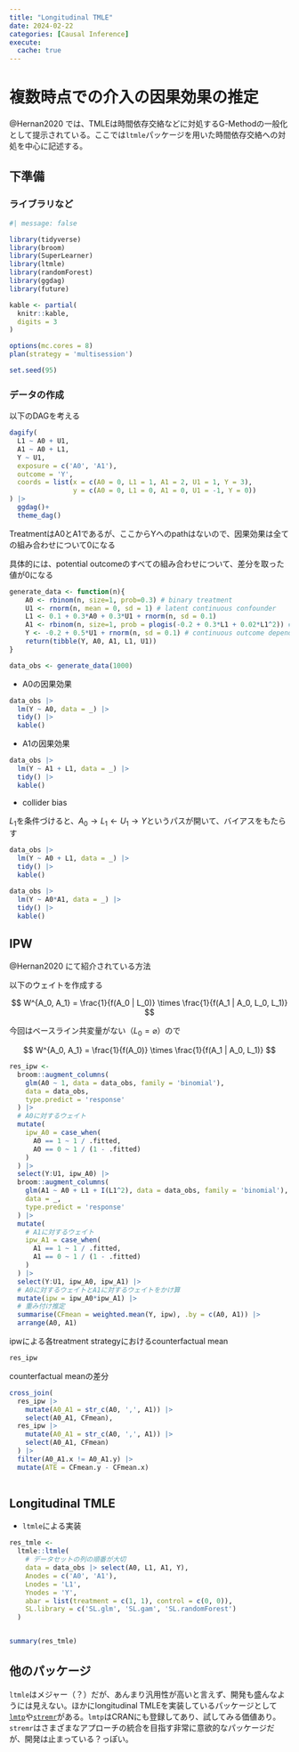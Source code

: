 ```yaml
---
title: "Longitudinal TMLE"
date: 2024-02-22
categories: [Causal Inference]
execute: 
  cache: true
---
```


# 複数時点での介入の因果効果の推定

@Hernan2020 では、TMLEは時間依存交絡などに対処するG-Methodの一般化として提示されている。ここでは`ltmle`パッケージを用いた時間依存交絡への対処を中心に記述する。

## 下準備

### ライブラリなど


```r
#| message: false

library(tidyverse)
library(broom)
library(SuperLearner)
library(ltmle)
library(randomForest)
library(ggdag)
library(future)

kable <- partial(
  knitr::kable,
  digits = 3
)

options(mc.cores = 8)
plan(strategy = 'multisession')

set.seed(95)
```


### データの作成

以下のDAGを考える

```r

dagify(
  L1 ~ A0 + U1,
  A1 ~ A0 + L1,
  Y ~ U1,
  exposure = c('A0', 'A1'), 
  outcome = 'Y', 
  coords = list(x = c(A0 = 0, L1 = 1, A1 = 2, U1 = 1, Y = 3),
                y = c(A0 = 0, L1 = 0, A1 = 0, U1 = -1, Y = 0))
) |> 
  ggdag()+
  theme_dag()

```

TreatmentはA0とA1であるが、ここからYへのpathはないので、因果効果は全ての組み合わせについて0になる

具体的には、potential outcomeのすべての組み合わせについて、差分を取った値が0になる

\begin{align}
\mathrm{E}[Y^{0, 0} - Y^{1, 0}] &= 0\\ 
\mathrm{E}[Y^{0, 0} - Y^{0, 1}] &= 0\\
\mathrm{E}[Y^{0, 0} - Y^{1, 1}] &= 0\\
\mathrm{E}[Y^{1, 0} - Y^{0, 1}] &= 0\\
\mathrm{E}[Y^{1, 0} - Y^{1, 1}] &= 0\\
\mathrm{E}[Y^{0, 1} - Y^{1, 1}] &= 0
\end{align}


```r
generate_data <- function(n){ 
    A0 <- rbinom(n, size=1, prob=0.3) # binary treatment
    U1 <- rnorm(n, mean = 0, sd = 1) # latent continuous confounder
    L1 <- 0.1 + 0.3*A0 + 0.3*U1 + rnorm(n, sd = 0.1)
    A1 <- rbinom(n, size=1, prob = plogis(-0.2 + 0.3*L1 + 0.02*L1^2)) # binary treatment
    Y <- -0.2 + 0.5*U1 + rnorm(n, sd = 0.1) # continuous outcome depends on confounders
    return(tibble(Y, A0, A1, L1, U1))
}

data_obs <- generate_data(1000)
```

- A0の因果効果

```r

data_obs |> 
  lm(Y ~ A0, data = _) |> 
  tidy() |> 
  kable()

```

- A1の因果効果

```r

data_obs |> 
  lm(Y ~ A1 + L1, data = _) |> 
  tidy() |> 
  kable()

```


- collider bias

$L_1$を条件づけると、$A_0 \to L_1 \gets U_1 \to Y$というパスが開いて、バイアスをもたらす

```r

data_obs |> 
  lm(Y ~ A0 + L1, data = _) |> 
  tidy() |> 
  kable()

```


```r

data_obs |> 
  lm(Y ~ A0*A1, data = _) |> 
  tidy() |> 
  kable()

```


## IPW

@Hernan2020 にて紹介されている方法

以下のウェイトを作成する

$$
W^{A_0, A_1} = \frac{1}{f(A_0 | L_0)} \times \frac{1}{f(A_1 | A_0, L_0, L_1)}
$$

今回はベースライン共変量がない（$L_0 = \varnothing$）ので

$$
W^{A_0, A_1} = \frac{1}{f(A_0)} \times \frac{1}{f(A_1 | A_0, L_1)}
$$

```r
res_ipw <-
  broom::augment_columns(
    glm(A0 ~ 1, data = data_obs, family = 'binomial'), 
    data = data_obs, 
    type.predict = 'response'
  ) |> 
  # A0に対するウェイト
  mutate(
    ipw_A0 = case_when(
      A0 == 1 ~ 1 / .fitted,
      A0 == 0 ~ 1 / (1 - .fitted)
    )
  ) |> 
  select(Y:U1, ipw_A0) |> 
  broom::augment_columns(
    glm(A1 ~ A0 + L1 + I(L1^2), data = data_obs, family = 'binomial'),
    data = _,
    type.predict = 'response'
  ) |> 
  mutate(
    # A1に対するウェイト
    ipw_A1 = case_when(
      A1 == 1 ~ 1 / .fitted,
      A1 == 0 ~ 1 / (1 - .fitted)
    )
  ) |> 
  select(Y:U1, ipw_A0, ipw_A1) |> 
  # A0に対するウェイトとA1に対するウェイトをかけ算
  mutate(ipw = ipw_A0*ipw_A1) |> 
  # 重み付け推定
  summarise(CFmean = weighted.mean(Y, ipw), .by = c(A0, A1)) |> 
  arrange(A0, A1)

```

ipwによる各treatment strategyにおけるcounterfactual mean

```r

res_ipw

```

counterfactual meanの差分

```r

cross_join(
  res_ipw |> 
    mutate(A0_A1 = str_c(A0, ',', A1)) |> 
    select(A0_A1, CFmean),
  res_ipw |> 
    mutate(A0_A1 = str_c(A0, ',', A1)) |> 
    select(A0_A1, CFmean)
  ) |> 
  filter(A0_A1.x != A0_A1.y) |> 
  mutate(ATE = CFmean.y - CFmean.x)
  

```


## Longitudinal TMLE

- `ltmle`による実装

```r

res_tmle <- 
  ltmle::ltmle(
    # データセットの列の順番が大切
    data = data_obs |> select(A0, L1, A1, Y), 
    Anodes = c('A0', 'A1'), 
    Lnodes = 'L1',
    Ynodes = 'Y',
    abar = list(treatment = c(1, 1), control = c(0, 0)), 
    SL.library = c('SL.glm', 'SL.gam', 'SL.randomForest')
  )


summary(res_tmle)


```



## 他のパッケージ

`ltmle`はメジャー（？）だが、あんまり汎用性が高いと言えず、開発も盛んなようには見えない。ほかにlongitudinal TMLEを実装しているパッケージとして[`lmtp`](https://github.com/nt-williams/lmtp)や[`stremr`](https://github.com/osofr/stremr)がある。`lmtp`はCRANにも登録してあり、試してみる価値あり。`stremr`はさまざまなアプローチの統合を目指す非常に意欲的なパッケージだが、開発は止まっている？っぽい。


